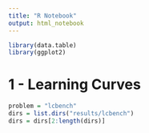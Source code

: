 ```yaml
---
title: "R Notebook"
output: html_notebook
---
```



```r
library(data.table)
library(ggplot2)
```

# 1 - Learning Curves

```r
problem = "lcbench"
dirs = list.dirs("results/lcbench")
dirs = dirs[2:length(dirs)]
```

```r

```

